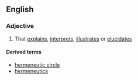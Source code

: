 ==English==

===Adjective===
{{en-adj}}

# That [[explain]]s, [[interpret]]s, [[illustrate]]s or [[elucidate]]s

====Derived terms====
*[[hermeneutic circle]]
*[[hermeneutics]]